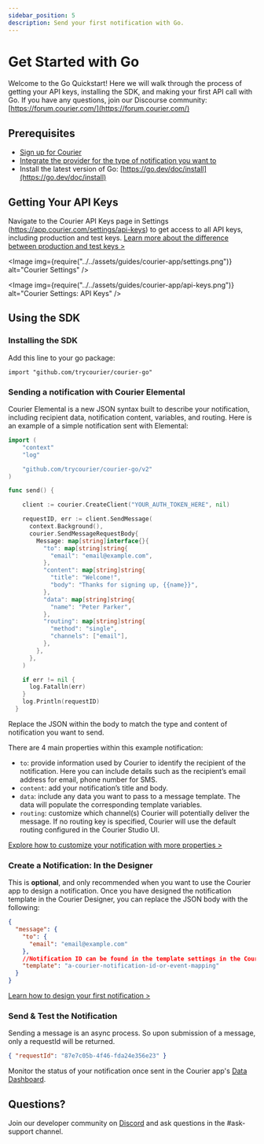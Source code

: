 ```yaml
---
sidebar_position: 5
description: Send your first notification with Go.
---
```



# Get Started with Go

Welcome to the Go Quickstart! Here we will walk through the process of getting your API keys, installing the SDK, and making your first API call with Go. If you have any questions, join our Discourse community: [https://forum.courier.com/](https://forum.courier.com/)

## Prerequisites

- [Sign up for Courier](https://app.courier.com/)
- [Integrate the provider for the type of notification you want to](https://youtu.be/nAbRLOMv96w)
- Install the latest version of Go: [https://go.dev/doc/install](https://go.dev/doc/install)

## Getting Your API Keys

Navigate to the Courier API Keys page in Settings (https://app.courier.com/settings/api-keys) to get access to all API keys, including production and test keys. [Learn more about the difference between production and test keys >](https://forum.courier.com/t/the-difference-between-production-and-test-environments/115)

<Image img={require("../../assets/guides/courier-app/settings.png")} alt="Courier Settings" />

<Image
  img={require("../../assets/guides/courier-app/api-keys.png")}
  alt="Courier Settings: API Keys"
/>

## Using the SDK

### Installing the SDK

Add this line to your go package:

```
import "github.com/trycourier/courier-go"
```

### Sending a notification with Courier Elemental

Courier Elemental is a new JSON syntax built to describe your notification, including recipient data, notification content, variables, and routing. Here is an example of a simple notification sent with Elemental:

```go
import (
    "context"
    "log"

    "github.com/trycourier/courier-go/v2"
)

func send() {

    client := courier.CreateClient("YOUR_AUTH_TOKEN_HERE", nil)

    requestID, err := client.SendMessage(
      context.Background(),
      courier.SendMessageRequestBody{
        Message: map[string]interface{}{
          "to": map[string]string{
            "email": "email@example.com",
          },
          "content": map[string]string{
            "title": "Welcome!",
            "body": "Thanks for signing up, {{name}}",
          },
          "data": map[string]string{
            "name": "Peter Parker",
          },
          "routing": map[string]string{
            "method": "single",
            "channels": ["email"],
          },
        },
      },
    )

    if err != nil {
      log.Fatalln(err)
    }
    log.Println(requestID)
  }
```

Replace the JSON within the body to match the type and content of notification you want to send.

There are 4 main properties within this example notification:

- `to`: provide information used by Courier to identify the recipient of the notification. Here you can include details such as the recipient’s email address for email, phone number for SMS.
- `content`: add your notification’s title and body.
- `data`: include any data you want to pass to a message template. The data will populate the corresponding template variables.
- `routing`: customize which channel(s) Courier will potentially deliver the message. If no routing key is specified, Courier will use the default routing configured in the Courier Studio UI.

[Explore how to customize your notification with more properties >](../../../reference/send/message/)

### Create a Notification: In the Designer

This is **optional**, and only recommended when you want to use the Courier app to design a notification. Once you have designed the notification template in the Courier Designer, you can replace the JSON body with the following:

```json
{
  "message": {
    "to": {
      "email": "email@example.com"
    },
    //Notification ID can be found in the template settings in the Courier Designer
    "template": "a-courier-notification-id-or-event-mapping"
  }
}
```

[Learn how to design your first notification >](https://youtu.be/lvhRdNJMLbY)

### Send & Test the Notification

Sending a message is an async process. So upon submission of a message, only a requestId will be returned.

```json
{ "requestId": "87e7c05b-4f46-fda24e356e23" }
```

Monitor the status of your notification once sent in the Courier app's [Data Dashboard](https://app.courier.com/data/messages).

## Questions?

Join our developer community on [Discord](https://discord.com/invite/courier) and ask questions in the #ask-support channel.
